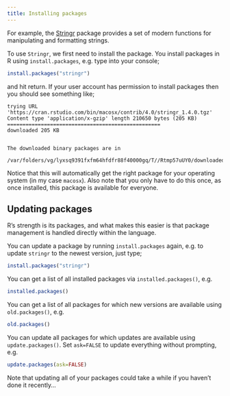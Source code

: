 ```yaml
---
title: Installing packages
---
```



For example, the [Stringr](https://cran.r-project.org/web/packages/stringr/index.html)
package provides a set of modern functions for manipulating and 
formatting strings.

To use `Stringr`, we first need to install the package. You install
packages in R using `install.packages`, e.g. type into your console;

```r
install.packages("stringr")
```

and hit return. If your user account has permission to install packages then
you should see something like;

```
trying URL 'https://cran.rstudio.com/bin/macosx/contrib/4.0/stringr_1.4.0.tgz'
Content type 'application/x-gzip' length 210650 bytes (205 KB)
==================================================
downloaded 205 KB


The downloaded binary packages are in
	/var/folders/vg/lyxsq9391fxfm64hfdfr88f40000gq/T//Rtmp57uUY0/downloaded_packages
```

Notice that this will automatically get the right package for your operating
system (in my case `macosx`). Also note that you only have to do this once,
as once installed, this package is available for everyone.




## Updating packages

R's strength is its packages, and what makes this easier is that
package management is handled directly within the language.

You can update a package by running `install.packages` again, e.g.
to update `stringr` to the newest version, just type;

```r
install.packages("stringr")
```

You can get a list of all installed packages via `installed.packages()`,
e.g.

```r
installed.packages()
```

You can get a list of all packages for which new versions are available
using `old.packages()`, e.g.

```r
old.packages()
```

You can update all packages for which updates are available using
`update.packages()`. Set `ask=FALSE` to update everything
without prompting, e.g.

```r
update.packages(ask=FALSE)
```

Note that updating all of your packages could take a while if you haven't
done it recently...


